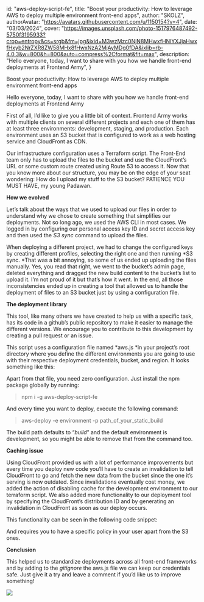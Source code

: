   id: "aws-deploy-script-fe",
  title: "Boost your productivity: How to leverage AWS to deploy multiple environment front-end apps",
  author: "SKOLZ",
  authorAvatar: "https://avatars.githubusercontent.com/u/1150154?v=4",
  date: "03/03/2024",
  cover: "https://images.unsplash.com/photo-1517976487492-5750f3195933?crop=entropy&cs=srgb&fm=jpg&ixid=M3wzMzc0NjN8MHwxfHNlYXJjaHwxfHxyb2NrZXR8ZW58MHx8fHwxNzA2MjAyMDg0fDA&ixlib=rb-4.0.3&w=800&h=800&auto=compress%2Cformat&fit=max",
  description: "Hello everyone, today, I want to share with you how we handle front-end deployments at Frontend Army",
}

Boost your productivity: How to leverage AWS to deploy multiple environment front-end apps

Hello everyone, today, I want to share with you how we handle front-end deployments at Frontend Army

First of all, I’d like to give you a little bit of context. Frontend Army works with multiple clients on several different projects and each one of them has at least three environments: development, staging, and production. Each environment uses an S3 bucket that is configured to work as a web hosting service and CloudFront as CDN.

Our infrastructure configuration uses a Terraform script. The Front-End team only has to upload the files to the bucket and use the CloudFront’s URL or some custom route created using Route 53 to access it. Now that you know more about our structure, you may be on the edge of your seat wondering: How do I upload my stuff to the S3 bucket? PATIENCE YOU MUST HAVE, my young Padawan.

**How we evolved**

Let’s talk about the ways that we used to upload our files in order to understand why we chose to create something that simplifies our deployments. Not so long ago, we used the AWS CLI in most cases. We logged in by configuring our personal access key ID and secret access key and then used the *S3 sync* command to upload the files.

When deploying a different project, we had to change the configured keys by creating different profiles, selecting the right one and then running *S3 sync. *That was a bit annoying, so some of us ended up uploading the files manually. Yes, you read that right, we went to the bucket’s admin page, deleted everything and dragged the new build content to the bucket’s list to upload it. I’m not proud of it but that’s how it went. In the end, all those inconsistencies ended up in creating a tool that allowed us to handle the deployment of files to an S3 bucket just by using a configuration file.

**The deployment library**

This tool, like many others we have created to help us with a specific task, has its code in a github’s public repository to make it easier to manage the different versions. We encourage you to contribute to this development by creating a pull request or an issue.

This script uses a configuration file named *aws.js *in your project’s root directory where you define the different environments you are going to use with their respective deployment credentials, bucket, and region. It looks something like this:


Apart from that file, you need zero configuration. Just install the npm package globally by running:
> npm i -g aws-deploy-script-fe

And every time you want to deploy, execute the following command:
> aws-deploy -e environment -p path_of_your_static_build

The build path defaults to “*build*” and the default environment is development, so you might be able to remove that from the command too.

**Caching issue**

Using CloudFront provided us with a lot of performance improvements but every time you deploy new code you’ll have to create an invalidation to tell CloudFront to go and fetch the new data from the bucket since the one it’s serving is now outdated. Since invalidations eventually cost money, we added the action of disabling cache for the development environment to our terraform script. We also added more functionality to our deployment tool by specifying the CloudFront’s distribution ID and by generating an invalidation in CloudFront as soon as our deploy occurs.

This functionality can be seen in the following code snippet:

And requires you to have a specific policy in your user apart from the S3 ones.

**Conclusion**

This helped us to standardize deployments across all front-end frameworks and by adding to the *gitignore* the aws.js file we can keep our credentials safe. Just give it a try and leave a comment if you’d like us to improve something!

![](https://cdn-images-1.medium.com/max/7146/1*234JOxeIXU76svp76BDkKA.png)
